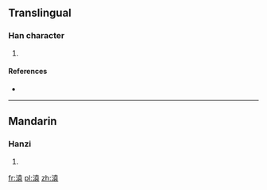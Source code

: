 ==Translingual==

===Han character===
{{Han char|rn=85|rad=水|as=10|sn=13|four=3413<sub>2</sub>|canj=水土口女 (EGRV)}}

# {{defn|Han|sort=水10}}

====References====
* {{Han ref|kx=0639.180|dkj=17928|dj=1046.100|hdz=31693.060|uh=6E92|ud=28306|bh=DE5F|bd=56927}}

----

==Mandarin==

===Hanzi===
{{cmn-hanzi|pin=[[yuán]] ([[yuan2]])|wg=yüan<sup>2</sup>}}

# {{defn|lang=cmn|sort=水10}}

[[fr:溒]]
[[pl:溒]]
[[zh:溒]]